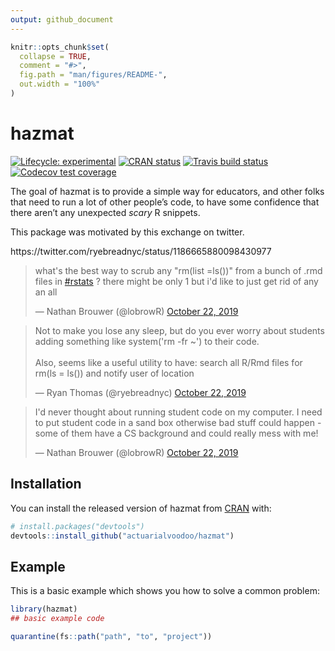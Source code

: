 ```yaml
---
output: github_document
---
```


<!-- README.md is generated from README.Rmd. Please edit that file -->

```r
knitr::opts_chunk$set(
  collapse = TRUE,
  comment = "#>",
  fig.path = "man/figures/README-",
  out.width = "100%"
)
```

# hazmat

<!-- badges: start -->
[![Lifecycle: experimental](https://img.shields.io/badge/lifecycle-experimental-orange.svg)](https://www.tidyverse.org/lifecycle/#experimental)
[![CRAN status](https://www.r-pkg.org/badges/version/hazmat)](https://CRAN.R-project.org/package=hazmat)
[![Travis build status](https://travis-ci.org/actuarialvoodoo/hazmat.svg?branch=master)](https://travis-ci.org/actuarialvoodoo/hazmat)
[![Codecov test coverage](https://codecov.io/gh/actuarialvoodoo/hazmat/branch/master/graph/badge.svg)](https://codecov.io/gh/actuarialvoodoo/hazmat?branch=master)
<!-- badges: end -->

The goal of hazmat is to provide a simple way for educators, and other folks that
need to run a lot of other people's code, to have some confidence that there
aren't any unexpected *scary* R snippets.

This package was motivated by this exchange on twitter.

https://twitter.com/ryebreadnyc/status/1186665880098430977


<blockquote class="twitter-tweet"><p lang="en" dir="ltr">what&#39;s the best way to scrub any &quot;rm(list =ls())&quot; from a bunch of .rmd files in <a href="https://twitter.com/hashtag/rstats?src=hash&amp;ref_src=twsrc%5Etfw">#rstats</a> ? there might be only 1 but i&#39;d like to just get rid of any an all</p>&mdash; Nathan Brouwer (@lobrowR) <a href="https://twitter.com/lobrowR/status/1186661775502008320?ref_src=twsrc%5Etfw">October 22, 2019</a></blockquote> <script async src="https://platform.twitter.com/widgets.js" charset="utf-8"></script> 

<blockquote class="twitter-tweet"><p lang="en" dir="ltr">Not to make you lose any sleep, but do you ever worry about students adding something like system(&#39;rm -fr ~&#39;) to their code.<br><br>Also, seems like a useful utility to have: search all R/Rmd files for rm(ls = ls()) and notify user of location</p>&mdash; Ryan Thomas (@ryebreadnyc) <a href="https://twitter.com/ryebreadnyc/status/1186665880098430977?ref_src=twsrc%5Etfw">October 22, 2019</a></blockquote> <script async src="https://platform.twitter.com/widgets.js" charset="utf-8"></script> 

<blockquote class="twitter-tweet"><p lang="en" dir="ltr">I&#39;d never thought about running student code on my computer. I need to put student code in a sand box otherwise bad stuff could happen - some of them have a CS background and could really mess with me!</p>&mdash; Nathan Brouwer (@lobrowR) <a href="https://twitter.com/lobrowR/status/1186666905395838976?ref_src=twsrc%5Etfw">October 22, 2019</a></blockquote> <script async src="https://platform.twitter.com/widgets.js" charset="utf-8"></script> 

## Installation

You can install the released version of hazmat from [CRAN](https://CRAN.R-project.org) with:

``` r
# install.packages("devtools")
devtools::install_github("actuarialvoodoo/hazmat")
```

## Example

This is a basic example which shows you how to solve a common problem:

```r
library(hazmat)
## basic example code

quarantine(fs::path("path", "to", "project"))
```

